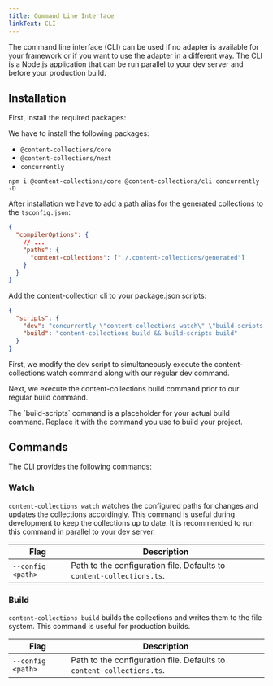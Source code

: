 ```yaml
---
title: Command Line Interface
linkText: CLI
---
```


The command line interface (CLI) can be used if no adapter is available for your framework or if you want to use the adapter in a different way. The CLI is a Node.js application that can be run parallel to your dev server and before your production build.

## Installation

<div className="steps">
<div className="step">

First, install the required packages:

We have to install the following packages:

- `@content-collections/core`
- `@content-collections/next`
- `concurrently`

```package-install
npm i @content-collections/core @content-collections/cli concurrently -D
```

</div>
<div className="step">

After installation we have to add a path alias for the generated collections to the `tsconfig.json`:

```json
{
  "compilerOptions": {
    // ...
    "paths": {
      "content-collections": ["./.content-collections/generated"]
    }
  }
}
```

</div>
<div className="step">

Add the content-collection cli to your package.json scripts:

```json
{
  "scripts": {
    "dev": "concurrently \"content-collections watch\" \"build-scripts dev\"",
    "build": "content-collections build && build-scripts build"
  }
}
```

First, we modify the dev script to simultaneously execute the content-collections watch command along with our regular dev command.

Next, we execute the content-collections build command prior to our regular build command.

<Callout type="info">
  The `build-scripts` command is a placeholder for your actual build command.
  Replace it with the command you use to build your project.
</Callout>

</div>
</div>

## Commands

The CLI provides the following commands:

### Watch

`content-collections watch` watches the configured paths for changes and updates the collections accordingly. This command is useful during development to keep the collections up to date. It is recommended to run this command in parallel to your dev server.

| Flag              | Description                                                           |
| ----------------- | --------------------------------------------------------------------- |
| `--config <path>` | Path to the configuration file. Defaults to `content-collections.ts`. |

### Build

`content-collections build` builds the collections and writes them to the file system. This command is useful for production builds.

| Flag              | Description                                                           |
| ----------------- | --------------------------------------------------------------------- |
| `--config <path>` | Path to the configuration file. Defaults to `content-collections.ts`. |
